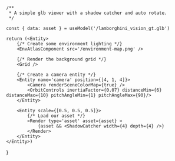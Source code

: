     /**
     * A simple glb viewer with a shadow catcher and auto rotate.
     */

    const { data: asset } = useModel('/lamborghini_vision_gt.glb')

    return (<Entity>
        {/* Create some environment lighting */}
        <EnvAtlasComponent src='/environment-map.png' />

        {/* Render the background grid */}
        <Grid />
        
        {/* Create a camera entity */}
        <Entity name='camera' position={[4, 1, 4]}>
            <Camera renderSceneColorMap={true} />
            <OrbitControls inertiaFactor={0.07} distanceMin={6} distanceMax={10} pitchAngleMin={1} pitchAngleMax={90}/>
        </Entity>

        <Entity scale={[0.5, 0.5, 0.5]}>
            {/* Load our asset */}
            <Render type='asset' asset={asset} >
                {asset && <ShadowCatcher width={4} depth={4} />}
            </Render>
        </Entity>
    </Entity>)
}

<Demo />